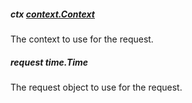
##### **ctx** [context.Context](https://pkg.go.dev/context#Context)
The context to use for the request.

##### **request** time.Time
The request object to use for the request.

